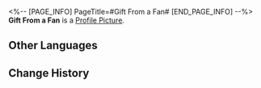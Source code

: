 <%-- [PAGE_INFO]
PageTitle=#Gift From a Fan#
[END_PAGE_INFO] --%>
{{Item Infobox
|id          = 140355
|image       = Item Gift From a Fan.png
|type        = Mission Item
|invCategory = Missions
|rarity      = 3
|effect      = 
|description = Gifts sent by Guinaifen's enthusiastic, stalking fan.
}}
{{Description|''"Little Gui, you're really cool. I like you even more now!"''}}
'''Gift From a Fan''' is a [[Profile Picture]].

==Other Languages==
{{Other Languages
|en   = Gift From a Fan
|zhs  = 粉丝寄来的礼物
|zht  = 粉絲寄來的禮物
|ja   = フォロワーからのプレゼント
|ko   = 팔로워가 보낸 선물
|es   = Regalo de una seguidora
|fr   = Cadeau d'un abonné
|ru   = Подарок от поклонницы
|th   = ของขวัญจากแฟนคลับ
|vi   = Quà Từ Người Hâm Mộ
|de   = Geschenk von einem Fan
|id   = Hadiah dari Penggemar
|pt   = Presente de uma Fã
}}

==Change History==
{{Change History|1.5}}
